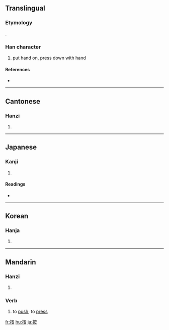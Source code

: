 ==Translingual==
===Etymology===
{{Han compound|手|安|alt1=扌|ls=psc|c1=s|c2=p}}.

===Han character===
{{Han char|rn=64|rad=手|as=06|sn=9|four=5304<sub>4</sub>|canj=手十女 (QJV)}}

# put hand on, press down with hand

====References====
* {{Han ref|kx=0429.260|dkj=12038|dj=0779.030|hdz=31876.010|uh=6309|ud=25353|bh=ABF6|bd=44022}}

----

==Cantonese==

===Hanzi===
{{yue-hanzi|jyut=|y=on3}}

# {{defn|Cantonese}}

----

==Japanese==

===Kanji===
{{ja-kanji|grade=|rs=手06}}

# {{defn|Japanese}}

====Readings====
* {{ja-readings|on=[[あん]] (an)|kun=[[おさえる]] (osaeru), [[しらべる]] (shiraberu)}}

----

==Korean==

===Hanja===
{{ko-hanja|hangeul=[[안]], [[알]]|eumhun=|rv=an, al|mr=an, al|y=an, al}}

# {{defn|Korean}}

----

==Mandarin==
{{zh-hanzi|按}}

===Hanzi===
{{cmn-hanzi|pin=[[àn]] ([[an4]]), [[kōu]] ([[kou1]]), [[kuà]] ([[kua4]])|wg=an<sup>4</sup>, k'ou<sup>1</sup>, k'ua<sup>4</sup>}}

# {{defn|Mandarin}}

===Verb===
{{cmn-verb|ts|pin=àn|pint=an4|tra=按|sim=按|rs=手06}}

# to [[push]]; to [[press]]

[[fr:按]]
[[hu:按]]
[[ja:按]]
